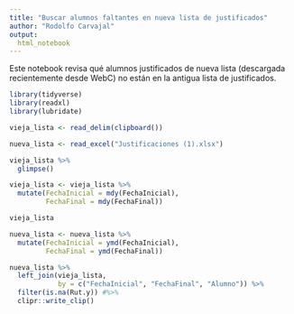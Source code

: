 ```yaml
---
title: "Buscar alumnos faltantes en nueva lista de justificados"
author: "Rodolfo Carvajal"
output:
  html_notebook
---
```



Este notebook revisa qué alumnos justificados de nueva lista (descargada recientemente desde WebC) no están en la antigua lista de justificados.



```r
library(tidyverse)
library(readxl)
library(lubridate)
```


```r
vieja_lista <- read_delim(clipboard())
```

```r
nueva_lista <- read_excel("Justificaciones (1).xlsx")
```

```r
vieja_lista %>% 
  glimpse()
```


```r
vieja_lista <- vieja_lista %>%
  mutate(FechaInicial = mdy(FechaInicial),
         FechaFinal = mdy(FechaFinal))

vieja_lista
```



```r
nueva_lista <- nueva_lista %>%
  mutate(FechaInicial = ymd(FechaInicial),
         FechaFinal = ymd(FechaFinal))
```



```r
nueva_lista %>%
  left_join(vieja_lista,
            by = c("FechaInicial", "FechaFinal", "Alumno")) %>% 
  filter(is.na(Rut.y)) #%>% 
  clipr::write_clip()
```

